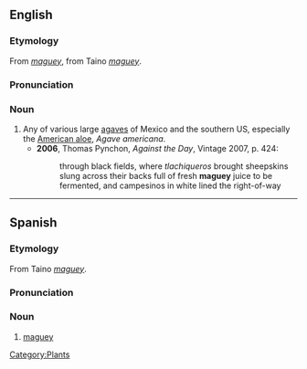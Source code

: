 ==English==
===Etymology===
From {{S.}} ''[[#Spanish|maguey]]'', from Taino ''[[#Taino|maguey]]''.

===Pronunciation===
{{IPA|/məˈgeɪ/}}

===Noun===
{{en-noun}}

# Any of various large [[agaves]] of Mexico and the southern US, especially the [[American aloe]], ''Agave americana''.
#*'''2006''', Thomas Pynchon, ''Against the Day'', Vintage 2007, p. 424:
#*:through black fields, where ''tlachiqueros'' brought sheepskins slung across their backs full of fresh '''maguey''' juice to be fermented, and campesinos in white lined the right-of-way

{{seecites}}
[[Category:Plants]]

----

==Spanish==
===Etymology===
From Taino ''[[#Taino|maguey]]''.

===Pronunciation===
{{IPA|/maˈgej/}}

===Noun===
{{es-noun-m|plural=magueyes}}

# [[#English|maguey]]